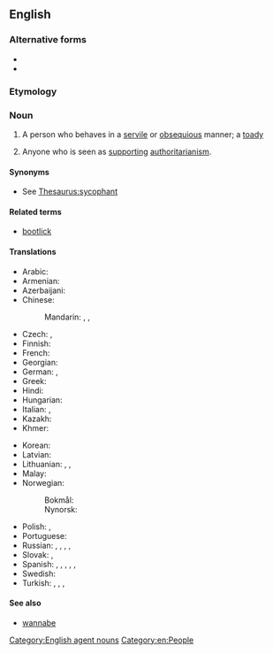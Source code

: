 ==English==

===Alternative forms===
* {{l|en|boot licker}}
* {{l|en|boot-licker}}

===Etymology===
{{compound|en|boot|licker}}

===Noun===
{{en-noun}}

# {{lb|en|derogatory}} A person who behaves in a [[servile]] or [[obsequious]] manner; a [[toady]]
# {{lb|en|by extension|derogatory}} Anyone who is seen as [[support]]ing [[authoritarianism]].

====Synonyms====
* See [[Thesaurus:sycophant]]

====Related terms====
* [[bootlick]]

====Translations====
{{trans-top|person who behaves in a servile or obsequious manner}}
* Arabic: {{t-needed|ar}}
* Armenian: {{t-needed|hy}}
* Azerbaijani: {{t+|az|yaltaq}}
* Chinese:
*: Mandarin: {{t|cmn|[[拍馬屁]][[者]]}}, {{t|cmn|[[拍马屁]][[者]]|tr=pāimǎpì zhě}}, {{t+|cmn|奴才|tr=núcái}}
* Czech: {{t+|cs|patolízal|m}}, {{t|cs|patolízalka|f}}
* Finnish: {{t|fi|saappaannuolija}}
* French: {{t+|fr|lèche-bottes|m|f}}
* Georgian: {{t-needed|ka}}
* German: {{t+|de|Speichellecker|m}}, {{t+|de|Speichelleckerin|f}}
* Greek: {{t|el|γλύφτης|m}}
* Hindi: {{t+|hi|चमचा|m}}
* Hungarian: {{t+|hu|talpnyaló}}
* Italian: {{t+|it|ruffiano|m}}, {{t|it|leccapiedi}}
* Kazakh: {{t|kk|жарбақ}}
* Khmer: {{t-needed|km}}
{{trans-mid}}
* Korean: {{t|ko|아첨꾼}}
* Latvian: {{t-needed|lv}}
* Lithuanian: {{t|lt|padlaižys|m}}, {{t|lt|batlaižys|m}}, {{t|lt|pataikūnas|m}}
* Malay: {{t|ms|penjilat}}
* Norwegian:
*: Bokmål: {{t+|no|spyttslikker|m}}
*: Nynorsk: {{t|nn|spyttslikkar|m}}
* Polish: {{t+|pl|lizus|m}}, {{t+|pl|wazeliniarz|m}}
* Portuguese: {{t+|pt|puxa-saco|m|f}}
* Russian: {{t+|ru|подхали́м|m}}, {{t+|ru|подхали́мка|f}}, {{t+|ru|льстец|m}}, {{t+|ru|лизоблю́д|m}}, {{t+|ru|лизоблю́дка|f}}
* Slovak: {{t|sk|pätolizač|m}}, {{t|sk|pätolizačka|f}}
* Spanish: {{t+|es|zalamero|m}}, {{t+|es|zalamera|f}}, {{t|es|lamebotas|m|f}}, {{t+|es|lameculos|m|f}} {{q|vulgar}}, {{t+|es|chupamedias|m|f}} {{q|River Plate}}, {{t+|es|arrastrado|m}} {{q|Cuba, El Salvador, Mexico, Venezuela}}
* Swedish: {{t+|sv|rövslickare|c}}
* Turkish: {{t+|tr|dalkavuk}}, {{t+|tr|yaltakçı}}, {{t|tr|çanak yalayan}}, {{t|tr|göt yalayan}}
{{trans-bottom}}

====See also====
* [[wannabe]]

[[Category:English agent nouns]]
[[Category:en:People]]
{{C|en|Personality}}